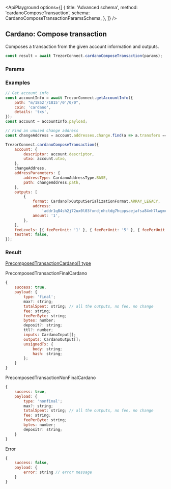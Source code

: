 

<ApiPlayground
    options={[
        {
            title: 'Advanced schema',
            method: 'cardanoComposeTransaction',
            schema: CardanoComposeTransactionParamsSchema,
        },
    ]}
/>


## Cardano: Compose transaction

Composes a transaction from the given account information and outputs.

```javascript
const result = await TrezorConnect.cardanoComposeTransaction(params);
```

### Params

<CommonParamsLink />

<ParamsTable schema={CardanoComposeTransactionParamsSchema} descriptions={paramDescriptions} />

### Examples

```javascript
// Get account info
const accountInfo = await TrezorConnect.getAccountInfo({
    path: "m/1852'/1815'/0'/0/0",
    coin: 'cardano',
    details: 'txs',
});
const account = accountInfo.payload;

// Find an unused change address
const changeAddress = account.addresses.change.find(a => a.transfers === 0);

TrezorConnect.cardanoComposeTransaction({
    account: {
        descriptor: account.descriptor,
        utxo: account.utxo,
    },
    changeAddress,
    addressParameters: {
        addressType: CardanoAddressType.BASE,
        path: changeAddress.path,
    },
    outputs: [
        {
            format: CardanoTxOutputSerializationFormat.ARRAY_LEGACY,
            address:
                'addr1q84sh2j72ux0l03fxndjnhctdg7hcppsaejafsa84vh7lwgmcs5wgus8qt4atk45lvt4xfxpjtwfhdmvchdf2m3u3hlsd5tq5r',
            amount: '1',
        },
    ],
    feeLevels: [{ feePerUnit: '1' }, { feePerUnit: '5' }, { feePerUnit: '30' }],
    testnet: false,
});
```

### Result

[PrecomposedTransactionCardano[] type](https://github.com/trezor/trezor-suite/blob/develop/packages/connect/src/types/api/cardanoComposeTransaction.ts#L41)

PrecomposedTransactionFinalCardano

```javascript
{
    success: true,
    payload: {
        type: 'final';
        max?: string;
        totalSpent: string; // all the outputs, no fee, no change
        fee: string;
        feePerByte: string;
        bytes: number;
        deposit?: string;
        ttl?: number;
        inputs: CardanoInput[];
        outputs: CardanoOutput[];
        unsignedTx: {
            body: string;
            hash: string;
        };
    }
}
```

PrecomposedTransactionNonFinalCardano

```javascript
{
    success: true,
    payload: {
        type: 'nonfinal';
        max?: string;
        totalSpent: string; // all the outputs, no fee, no change
        fee: string;
        feePerByte: string;
        bytes: number;
        deposit?: string;
    }
}
```

Error

```javascript
{
    success: false,
    payload: {
        error: string // error message
    }
}
```
